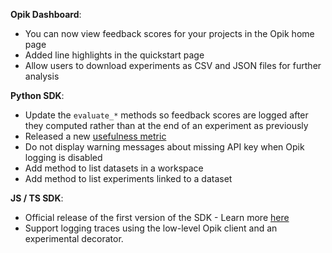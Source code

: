 **Opik Dashboard**:

- You can now view feedback scores for your projects in the Opik home page
- Added line highlights in the quickstart page
- Allow users to download experiments as CSV and JSON files for further analysis

**Python SDK**:

- Update the `evaluate_*` methods so feedback scores are logged after they computed rather than at the end of an experiment as previously
- Released a new [usefulness metric](/docs/evaluation/metrics/usefulness.md)
- Do not display warning messages about missing API key when Opik logging is disabled
- Add method to list datasets in a workspace
- Add method to list experiments linked to a dataset

**JS / TS SDK**:

- Official release of the first version of the SDK - Learn more [here](/docs/tracing/log_traces.mdx#logging-with-the-js--ts-sdk)
- Support logging traces using the low-level Opik client and an experimental decorator.
